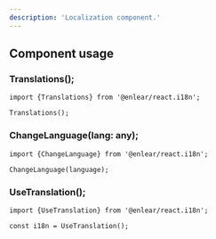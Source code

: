 ```yaml
---
description: 'Localization component.'
---
```


## Component usage

### Translations();

```
import {Translations} from '@enlear/react.i18n';

Translations();
```

### ChangeLanguage(lang: any);


```
import {ChangeLanguage} from '@enlear/react.i18n';

ChangeLanguage(language);
```

### UseTranslation();
```
import {UseTranslation} from '@enlear/react.i18n';

const i18n = UseTranslation();
```
